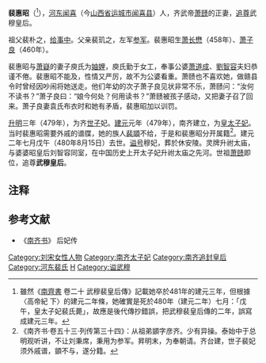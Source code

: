 '''裴惠昭'''（{{bd|5世纪|？|480年|8月15日|catIdx=P}}<ref>雖然《[[南齊書|南齊書]] 卷二十 武穆裴皇后傳》記載她卒於481年的建元三年，但根據〈高帝紀 下〉的建元二年條，她確實是死於480年（建元二年）七月：「戊午，皇太子妃裴氏薨」，故應是後代傳抄錯誤，把武穆裴皇后傳的二年，誤寫成建元三年。</ref>），[[河东郡_(中国)|河东]][[闻喜县|闻喜]]（今[[山西省|山西省]][[运城市|运城市]][[闻喜县|闻喜县]]）人，齐武帝[[萧赜|萧赜]]的正妻，[[追尊|追尊]]武穆皇后。

祖父裴朴之，[[给事中|给事中]]。父亲裴玑之，左军[[参军|参军]]。裴惠昭生[[萧长懋|萧长懋]]（458年）、[[萧子良|萧子良]]（460年）。

裴惠昭与[[萧嶷|萧嶷]]的妻子庾氏为[[妯娌|妯娌]]，庾氏勤于女工，奉事公婆[[萧道成|萧道成]]、[[劉智容|劉智容]]夫妇恭谨不倦。裴惠昭不能及，性情又严厉，故不为公婆看重。萧赜也不喜欢她，做赣县令时曾经因吵闹将她送走。他们年幼的次子萧子良见状非常不乐，萧赜问：“汝何不读书？”萧子良曰：“娘今何处？何用读书？”萧赜被孩子感动，又把妻子召了回来。萧子良妻袁氏布衣时和她有矛盾，裴惠昭加以训罚。

[[升明|升明]]三年（479年），为齐[[世子|世子]]妃。[[建元_(南齐)|建元]]元年（479年），南齐建立，为[[皇太子妃|皇太子妃]]。当时裴惠昭需要外戚的谱牒，她的族人[[裴顗|裴顗]]不给，于是和裴惠昭分开属籍<ref>《南齐书·卷五十三·列传第三十四》：从祖弟顗字彦齐。少有异操。泰始中于总明观听讲，不让刘秉席，秉用为参军。昇明末，为奉朝请。齐台建，世子裴妃须外戚谱，顗不与，遂分籍。</ref>。建元二年七月戊午（480年8月15日）去世。[[谥号|谥号]]穆妃，葬於休安陵。灵牌升祔太庙，与婆婆昭皇后刘智容同室，在中国历史上开太子妃升祔太庙之先河。世祖[[萧赜|萧赜]]即位，追尊'''武穆皇后'''。

== 注释 ==
{{Reflist}}

==参考文献==
*《[[南齐书|南齐书]]》 后妃传

{{南朝皇后}}
[[Category:刘宋女性人物|Category:刘宋女性人物]]
[[Category:南齐太子妃|Category:南齐太子妃]]
[[Category:南齐追封皇后|Category:南齐追封皇后]]
[[Category:河东裴氏|Category:河东裴氏]]
[[Category:裴姓|H]]
[[Category:谥武穆|Category:谥武穆]]